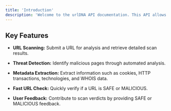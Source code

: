 ```yaml
---
title: 'Introduction'
description: 'Welcome to the urlDNA API documentation. This API allows you to scan, analyze, and retrieve insights about URLs, helping to detect potential threats such as phishing, malware, and scams.'
---
```


## Key Features

* **URL Scanning:** Submit a URL for analysis and retrieve detailed scan results.

* **Threat Detection:** Identify malicious pages through automated analysis.

* **Metadata Extraction:** Extract information such as cookies, HTTP transactions, technologies, and WHOIS data.

* **Fast URL Check:** Quickly verify if a URL is SAFE or MALICIOUS.

* **User Feedback:** Contribute to scan verdicts by providing SAFE or MALICIOUS feedback.